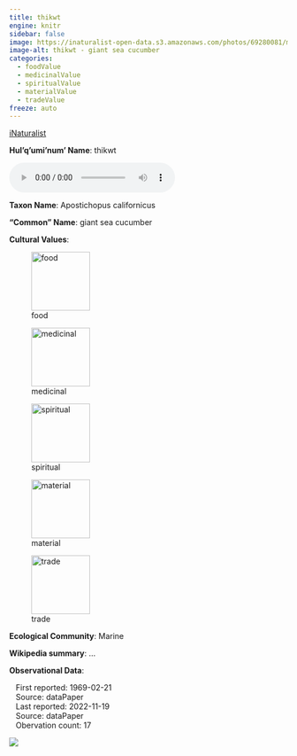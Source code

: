 ```yaml
---
title: thikwt
engine: knitr
sidebar: false
image: https://inaturalist-open-data.s3.amazonaws.com/photos/69280081/medium.jpg
image-alt: thikwt - giant sea cucumber
categories:
  - foodValue
  - medicinalValue
  - spiritualValue
  - materialValue
  - tradeValue
freeze: auto
---
```


<div role="img" class="imerss-photo" style="background-image: url(https://inaturalist-open-data.s3.amazonaws.com/photos/69280081/medium.jpg)" 
 alt="thikwt - giant sea cucumber">
 <a href="https://www.inaturalist.org/taxa/202640" target="_blank" class="taxonDisplay-iNat-extern">iNaturalist<span class="external-link"></span></a>
</div>

**Hul'q'umi'num' Name**: thikwt

<audio controls>
  <source src="../../audio/thikwt_Levi_Wilson_&_Emily_Menzies_Galiano_Island_2022-02-20.mp3" type="audio/mpeg">
</audio>

**Taxon Name**: Apostichopus californicus

**"Common" Name**: giant sea cucumber

**Cultural Values**:

:::{layout-nrow=1}
![food](/files/food.svg){width=106px}

![medicinal](/files/medicinal.svg){width=106px}

![spiritual](/files/spiritual.svg){width=106px}

![material](/files/material.svg){width=106px}

![trade](/files/trade.svg){width=106px}
:::

**Ecological Community**: Marine

**Wikipedia summary**:
...

**Observational Data**:

|    First reported: 1969-02-21

|    Source: dataPaper

|    Last reported: 2022-11-19

|    Source: dataPaper

|    Obervation count: 17

![](community_dist.png)
